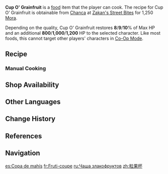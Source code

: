 {{Food Infobox
|id              = 108731
|image           = Item Cup O' Grainfruit.png
|description     = A snack made from Grainfruit.
|desc_suspicious = The overheating has caused most of the moisture to evaporate away. Only the dried, utterly unappetizing kernels remain.
|desc_basic      = The kernels are broken off, then steamed together with Embercore Flower nectar. Each and every one of them ends up being juicy, fragrant, and irresistibly sweet.
|desc_delicious  = The fresh, plump kernels explode on the tip of your tongue, like a lively party that leaves a lingering sweet aftertaste.
|type            = Recovery Dishes
|quality         = 1
|variant         = 
|effectType      = Healing
|effect          = Restores (var1)% of Max HP and an additional (var2) HP to the selected character.
|eff_att1        = HP Restore
|eff_att2        = HP Restore Percent
|eff_att3        = HP Restore Fixed
|region          = Natlan
|eff_suspicious1 = 8
|eff_suspicious2 = 800
|eff_basic1      = 9
|eff_basic2      = 1,300
|eff_delicious1  = 10
|eff_delicious2  = 1,500
|recipe          = Sold by [[Chanca]]
|source1         = {{Sold By}}
}}
'''Cup O' Grainfruit''' is a [[food]] item that the player can cook. The recipe for Cup O’ Grainfruit is obtainable from [[Chanca]] at [[Zakan's Street Bites]] for 1,250 [[Mora]].

Depending on the quality, Cup O' Grainfruit restores '''8'''/'''9'''/'''10'''% of Max HP and an additional '''800'''/'''1,000'''/'''1,200''' HP to the selected character. Like most foods, this cannot target other players' characters in [[Co-Op Mode]].

==Recipe==
{{Recipe
|type = Cooking
|Grainfruit = 1
|Embercore Flower = 1
|sort = Grainfruit;Embercore Flower
}}

===Manual Cooking===
{{Manual Cooking}}
==Shop Availability==
{{Shop Availability}}
<!--
==Trivia==
* -->

==Other Languages==
{{Other Languages
|en       = Cup O' Grainfruit
|zhs      = 粒果杯
|zhs_rm   = Lìguǒ Bēi
|zht      = 粒果杯
|zht_rm   = Lìguǒ Bēi
|zh_tl    = Grainfruit Cup
|ja       = グレインカップ
|ja_rm    = Gurein Kappu
|ja_tl    = Grain Cup
|ko       = 컵 알갱이
|ko_rm    = 
|ko_tl    = 
|es       = Copa de mahís
|es_tl    = Cup of {{Lex|Grainfruit|es}}
|fr       = Fruti-coupe
|fr_tl    = Fruity-Cup
|ru       = Чаша злакофруктов
|ru_tl    = Cup of {{Lex|Grainfruits|ru}}
|th       = Cup O' Grainfruit
|vi       = Ly Ngũ Cốc
|vi_tl    = 
|de       = Beerenbecher
|de_tl    = Berry Cup
|id       = Cup O' Grainfruit
|pt       = Copo de Frutogrão
|pt_tl    = 
|tr       = Kapta Tahıl Meyvesi
|tr_tl    = 
|it       = Coppa di Granifrutti
|it_tl    = 
}}

==Change History==
{{Change History|5.0}}

==References==
{{Reflist}}

==Navigation==
{{Food Navbox}}

[[es:Copa de mahís]]
[[fr:Fruti-coupe]]
[[ru:Чаша злакофруктов]]
[[zh:粒果杯]]